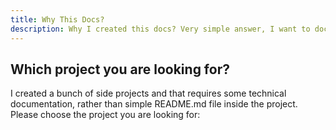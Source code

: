 ```yaml
---
title: Why This Docs?
description: Why I created this docs? Very simple answer, I want to document all the projects I'm working on like UmmItOS and other side project.
---
```


## Which project you are looking for?

I created a bunch of side projects and that requires some technical documentation, rather than simple README.md file inside the project. Please choose the project you are looking for:

<Cards>
  <Card title="UmmItOS - Beautiful arch linux distro" href="https://github.com/UmmItKin/Dotfiles" />
  <Card title="Make Flag - Web UI Leetspeck flag generator" href="https://github.com/UmmItKin/make-flag" />
</Cards>